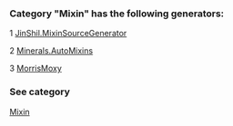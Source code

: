 ### Category "Mixin" has the following generators:

   1 [JinShil.MixinSourceGenerator](/docs/JinShil.MixinSourceGenerator)

   2 [Minerals.AutoMixins](/docs/Minerals.AutoMixins)

   3 [MorrisMoxy](/docs/MorrisMoxy)

### See category

[Mixin](/docs/Categories/Mixin)
